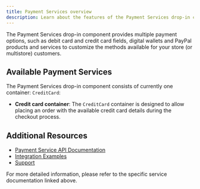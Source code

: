 ```yaml
---
title: Payment Services overview
description: Learn about the features of the Payment Services drop-in component.
---
```



The Payment Services drop-in component provides multiple payment options, such as debit card and credit card fields, digital wallets and PayPal products and services to customize the methods available for your store (or multistore) customers.

## Available Payment Services

The Payment Services drop-in component consists of currently one container: `CreditCard`:

- **Credit card container**: The `CreditCard` container is designed to allow placing an order with the available credit card details during the checkout process.

## Additional Resources

- [Payment Service API Documentation](https://developer.adobe.com/commerce/webapi/graphql/payment-services-extension/)
- [Integration Examples](https://developer.adobe.com/commerce/webapi/graphql/payment-services-extension/workflows/)
- [Support](https://experienceleague.adobe.com/en/docs/commerce-merchant-services/payment-services/guide-overview#support)

For more detailed information, please refer to the specific service documentation linked above.
